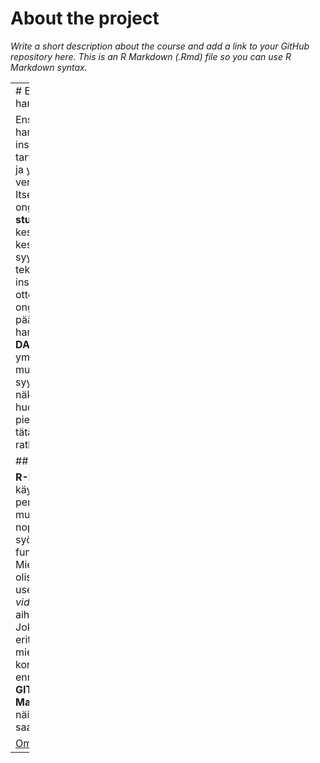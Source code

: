 
# About the project

*Write a short description about the course and add a link to your GitHub repository here. This is an R Markdown (.Rmd) file so you can use R Markdown syntax.*

---
# Ensimmäinen harjoitus

Ensimmäisessä harjoituksessa installoitiin tarvittavat ohjelmat ja yhdistettiin verkkoympäristöön. Itselläni oli ongelmia saada __R-studio__ ja __GIT__ keskustelemaan keskenään ja tästä syystä jouduin tekemään installaatiot useaan otteeseen. Näiden ongelmien jälkeen pääsi harjoittelemaan __DATACAMP__ ympäristössä, mutta jostain syystä platform näkyy normaalia huomattavan pienenä ja en ole tätä vielä ratkaissut.

## R-Harjoitukset

__R-Harjoituksissa__ käytiin läpi hyvin perus R-käyttöä, mutta hyvin nopeasti lopussa syöksyttiin funktioihin. Mielestäni tässä olisi ollut hyvä olla useampi _videoluento_ aiheesta. Jokatapauksessa erittäin mielenkintoinen konsepti. En ole ennen käyttänyt __GIT__ iä tai __Markdownia__ , joten näistäkin on hyvä saada kokemusta.

[Oma Git](https://github.com/nissenemj/IODS-project.git)
---
